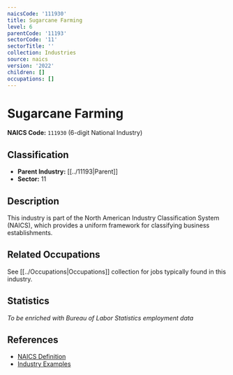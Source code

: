 ```yaml
---
naicsCode: '111930'
title: Sugarcane Farming
level: 6
parentCode: '11193'
sectorCode: '11'
sectorTitle: ''
collection: Industries
source: naics
version: '2022'
children: []
occupations: []
---
```

# Sugarcane Farming

**NAICS Code:** `111930` (6-digit National Industry)

## Classification

- **Parent Industry:** [[../11193|Parent]]
- **Sector:** 11

## Description

This industry is part of the North American Industry Classification System (NAICS), which provides a uniform framework for classifying business establishments.

## Related Occupations

See [[../Occupations|Occupations]] collection for jobs typically found in this industry.

## Statistics

*To be enriched with Bureau of Labor Statistics employment data*

## References

- [NAICS Definition](https://www.census.gov/naics/)
- [Industry Examples](https://www.census.gov/naics/2022NAICS/)
